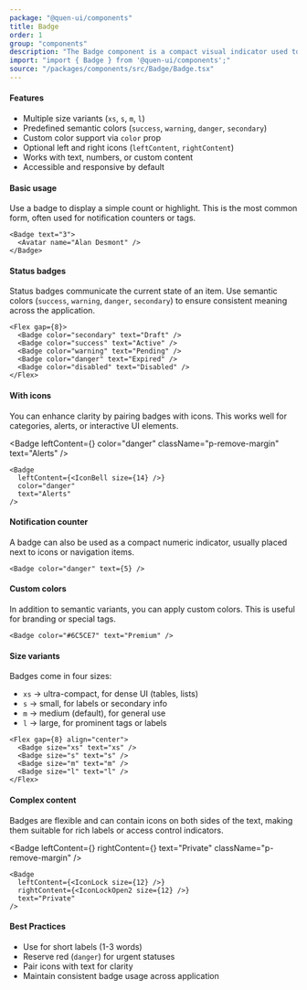 ```yaml
---
package: "@quen-ui/components"
title: Badge
order: 1
group: "components"
description: "The Badge component is a compact visual indicator used to highlight status, categories, or metadata. It supports icons, custom colors, and multiple size variants."
import: "import { Badge } from '@quen-ui/components';"
source: "/packages/components/src/Badge/Badge.tsx"
---
```



#### Features

- Multiple size variants (`xs`, `s`, `m`, `l`)
- Predefined semantic colors (`success`, `warning`, `danger`, `secondary`)
- Custom color support via `color` prop
- Optional left and right icons (`leftContent`, `rightContent`)
- Works with text, numbers, or custom content
- Accessible and responsive by default

#### Basic usage

Use a badge to display a simple count or highlight. This is the most common form, often used for notification counters or tags.

<Badge text="3">
  <Avatar name="Alan Desmont" />
</Badge>

```tsx
<Badge text="3">
  <Avatar name="Alan Desmont" />
</Badge>
```

#### Status badges

Status badges communicate the current state of an item. Use semantic colors (`success`, `warning`, `danger`, `secondary`) to ensure consistent meaning across the application.

<Flex gap={8}>
  <Badge color="secondary" text="Draft" />
  <Badge color="success" text="Active" />
  <Badge color="warning" text="Pending" />
  <Badge color="danger" text="Expired" />
  <Badge color="disabled" text="Disabled" />
</Flex>

```tsx
<Flex gap={8}>
  <Badge color="secondary" text="Draft" />
  <Badge color="success" text="Active" />
  <Badge color="warning" text="Pending" />
  <Badge color="danger" text="Expired" />
  <Badge color="disabled" text="Disabled" />
</Flex>
```

#### With icons

You can enhance clarity by pairing badges with icons. This works well for categories, alerts, or interactive UI elements.

<Badge
  leftContent={<IconBell size={14} />}
  color="danger"
  className="p-remove-margin"
  text="Alerts"
/>

```tsx
<Badge
  leftContent={<IconBell size={14} />}
  color="danger"
  text="Alerts"
/>
```

#### Notification counter

A badge can also be used as a compact numeric indicator, usually placed next to icons or navigation items.

<Badge color="danger" text={5} />

```tsx
<Badge color="danger" text={5} />
```

#### Custom colors

In addition to semantic variants, you can apply custom colors. This is useful for branding or special tags.

<Badge color="#6C5CE7" text="Premium" />

```tsx
<Badge color="#6C5CE7" text="Premium" />
```

#### Size variants

Badges come in four sizes:

- `xs` → ultra-compact, for dense UI (tables, lists)
- `s` → small, for labels or secondary info
- `m` → medium (default), for general use
- `l` → large, for prominent tags or labels

<Flex gap={8} align="center">
  <Badge size="xs" text="xs" />
  <Badge size="s" text="s" />
  <Badge size="m" text="m" />
  <Badge size="l" text="l" />
</Flex>

```tsx
<Flex gap={8} align="center">
  <Badge size="xs" text="xs" />
  <Badge size="s" text="s" />
  <Badge size="m" text="m" />
  <Badge size="l" text="l" />
</Flex>
```

#### Complex content

Badges are flexible and can contain icons on both sides of the text, making them suitable for rich labels or access control indicators.

<Badge
  leftContent={<IconLock size={12} />}
  rightContent={<IconLockOpen2 size={12} />}
  text="Private"
  className="p-remove-margin"
/>

```tsx
<Badge
  leftContent={<IconLock size={12} />}
  rightContent={<IconLockOpen2 size={12} />}
  text="Private"
/>
```

#### Best Practices

- Use for short labels (1-3 words)
- Reserve red (`danger`) for urgent statuses
- Pair icons with text for clarity
- Maintain consistent badge usage across application
